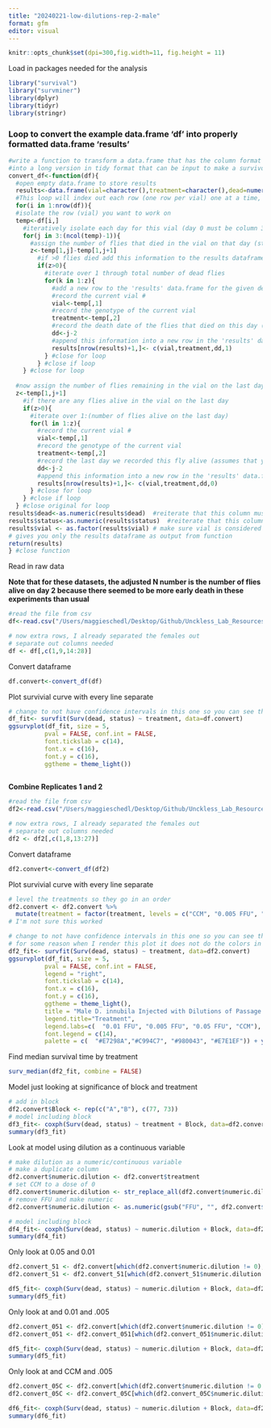 ```yaml
---
title: "20240221-low-dilutions-rep-2-male"
format: gfm
editor: visual
---
```


```r
knitr::opts_chunk$set(dpi=300,fig.width=11, fig.height = 11)
```

Load in packages needed for the analysis

```r
library("survival")
library("survminer")
library(dplyr)
library(tidyr)
library(stringr)
```

### Loop to convert the example data.frame 'df' into properly formatted data.frame 'results'

```r
#write a function to transform a data.frame that has the column format 'vial | treatment | D0 | D1 | D2...', with one row for each vial
#into a long version in tidy format that can be input to make a survivorship curve
convert_df<-function(df){
  #open empty data.frame to store results
  results<-data.frame(vial=character(),treatment=character(),dead=numeric(),status=numeric())
  #This loop will index out each row (one row per vial) one at a time, transform it into long format (one row per fly), and add the information to the empty data.frame called results
  for(i in 1:nrow(df)){
  #isolate the row (vial) you want to work on
  temp<-df[i,]
    #iteratively isolate each day for this vial (day 0 must be column 3, day 1 column 4, etc.). Loop stops the column before the last day
    for(j in 3:(ncol(temp)-1)){
      #assign the number of flies that died in the vial on that day (starting with day 1) to the variable 'z'
      z<-temp[1,j]-temp[1,j+1]
        #if >0 flies died add this information to the results dataframe
        if(z>0){
          #iterate over 1 through total number of dead flies
          for(k in 1:z){
            #add a new row to the 'results' data.frame for the given dead fly, specifying vial #, treatment, day died, and
            #record the current vial #
            vial<-temp[,1]
            #record the genotype of the current vial
            treatment<-temp[,2]
            #record the death date of the flies that died on this day (assumes that your input DF starts with day 0 in column 3)
            dd<-j-2
            #append this information into a new row in the 'results' data.frame, and add a '1' in the 4th column to indicate mortality
            results[nrow(results)+1,]<- c(vial,treatment,dd,1)
          } #close for loop
        } #close if loop
    } #close for loop
  
  #now assign the number of flies remaining in the vial on the last day (value in the last column of the row) to the variable 'z'
  z<-temp[1,j+1]
    #if there are any flies alive in the vial on the last day
    if(z>0){
      #iterate over 1:(number of flies alive on the last day)
      for(l in 1:z){
        #record the current vial #
        vial<-temp[,1]
        #record the genotype of the current vial
        treatment<-temp[,2]
        #record the last day we recorded this fly alive (assumes that your input DF starts with day 0 in column 3)
        dd<-j-2
        #append this information into a new row in the 'results' data.frame, and add a '0' in the 4th column to indicate that the fly made it to the end of the experiment
        results[nrow(results)+1,]<- c(vial,treatment,dd,0)
      } #close for loop
    } #close if loop
  } #close original for loop
results$dead<-as.numeric(results$dead)  #reiterate that this column must be class numeric
results$status<-as.numeric(results$status)  #reiterate that this column must be class numeric
results$vial <- as.factor(results$vial) # make sure vial is considered a factor
# gives you only the results dataframe as output from function 
return(results) 
} #close function
```

Read in raw data

**Note that for these datasets, the adjusted N number is the number of flies alive on day 2 because there seemed to be more early death in these experiments than usual**

```r
#read the file from csv
df<-read.csv("/Users/maggieschedl/Desktop/Github/Unckless_Lab_Resources/Infection_survival_analyses/20240221-low-dilutions-rep-2-male/20240221-male-low-dil-rep2.csv")

# now extra rows, I already separated the females out 
# separate out columns needed
df <- df[,c(1,9,14:28)]

```

Convert dataframe

```r
df.convert<-convert_df(df)
```

Plot survivial curve with every line separate

```r
# change to not have confidence intervals in this one so you can see them 
df_fit<- survfit(Surv(dead, status) ~ treatment, data=df.convert)
ggsurvplot(df_fit, size = 5,
          pval = FALSE, conf.int = FALSE,
          font.tickslab = c(14),
          font.x = c(16),
          font.y = c(16),
          ggtheme = theme_light())
          

```

**Combine Replicates 1 and 2**

```r
#read the file from csv
df2<-read.csv("/Users/maggieschedl/Desktop/Github/Unckless_Lab_Resources/Infection_survival_analyses/20240221-low-dilutions-rep-2-male/low-dil-male-combo.csv")

# now extra rows, I already separated the females out 
# separate out columns needed
df2 <- df2[,c(1,8,13:27)]

```

Convert dataframe

```r
df2.convert<-convert_df(df2)
```

Plot survivial curve with every line separate

```r
# level the treatments so they go in an order 
df2.convert <- df2.convert %>% 
  mutate(treatment = factor(treatment, levels = c("CCM", "0.005 FFU", "0.01 FFU", "0.05 FFU")))
# I'm not sure this worked

# change to not have confidence intervals in this one so you can see them 
# for some reason when I render this plot it does not do the colors in the order I see them in R. I'm not sure why 
df2_fit<- survfit(Surv(dead, status) ~ treatment, data=df2.convert)
ggsurvplot(df_fit, size = 5,
          pval = FALSE, conf.int = FALSE,
          legend = "right",
          font.tickslab = c(14),
          font.x = c(16),
          font.y = c(16),
          ggtheme = theme_light(),
          title = "Male D. innubila Injected with Dilutions of Passage 4 DiNV",
          legend.title="Treatment",
          legend.labs=c(  "0.01 FFU", "0.005 FFU", "0.05 FFU", "CCM"),
          font.legend = c(14),
          palette = c(  "#E7298A","#C994C7", "#980043", "#E7E1EF")) + ylab("Survival Proporation") + xlab("Days post injection")

```

Find median survival time by treatment

```r
surv_median(df2_fit, combine = FALSE)
```

Model just looking at significance of block and treatment

```r
# add in block 
df2.convert$Block <- rep(c("A","B"), c(77, 73))
# model including block 
df3_fit<- coxph(Surv(dead, status) ~ treatment + Block, data=df2.convert)
summary(df3_fit)

```

Look at model using dilution as a continuous variable

```r
# make dilution as a numeric/continuous variable
# make a duplicate column 
df2.convert$numeric.dilution <- df2.convert$treatment
# set CCM to a dose of 0
df2.convert$numeric.dilution <- str_replace_all(df2.convert$numeric.dilution, 'CCM', '0')
# remove FFU and make numeric
df2.convert$numeric.dilution <- as.numeric(gsub("FFU", "", df2.convert$numeric.dilution))

# model including block 
df4_fit<- coxph(Surv(dead, status) ~ numeric.dilution + Block, data=df2.convert)
summary(df4_fit)

```

Only look at 0.05 and 0.01

```r
df2.convert_51 <- df2.convert[which(df2.convert$numeric.dilution != 0),]
df2.convert_51 <- df2.convert_51[which(df2.convert_51$numeric.dilution != 0.005),]

df5_fit<- coxph(Surv(dead, status) ~ numeric.dilution + Block, data=df2.convert_51)
summary(df5_fit)
```

Only look at and 0.01 and .005

```r
df2.convert_051 <- df2.convert[which(df2.convert$numeric.dilution != 0),]
df2.convert_051 <- df2.convert_051[which(df2.convert_051$numeric.dilution != 0.050),]

df5_fit<- coxph(Surv(dead, status) ~ numeric.dilution + Block, data=df2.convert_051)
summary(df5_fit)
```

Only look at and CCM and .005

```r
df2.convert_05C <- df2.convert[which(df2.convert$numeric.dilution != 0.010),]
df2.convert_05C <- df2.convert_05C[which(df2.convert_05C$numeric.dilution != 0.050),]

df6_fit<- coxph(Surv(dead, status) ~ numeric.dilution + Block, data=df2.convert_05C)
summary(df6_fit)
```
